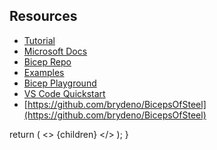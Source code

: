 ## Resources

- [Tutorial](https://github.com/Azure/bicep/blob/main/docs/tutorial/01-simple-template.md)
- [Microsoft Docs](https://docs.microsoft.com/en-us/azure/azure-resource-manager/bicep/)
- [Bicep Repo](https://github.com/Azure/bicep)
- [Examples](https://github.com/Azure/bicep/tree/main/docs/examples)
- [Bicep Playground](https://bicepdemo.z22.web.core.windows.net/)
- [VS Code Quickstart](https://docs.microsoft.com/en-us/azure/azure-resource-manager/bicep/quickstart-create-bicep-use-visual-studio-code?tabs=CLI)
- [https://github.com/brydeno/BicepsOfSteel](https://github.com/brydeno/BicepsOfSteel)

<!-- This default export overrides the default layout ensuring -->
<!--  that the FAQ component isn't wrapped by other elements -->
  return (
    <>
      {children}
    </>
  );
}